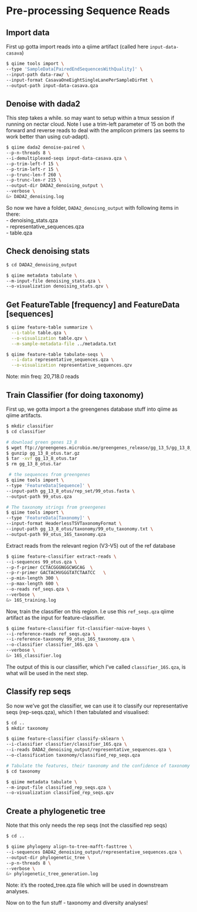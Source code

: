 # Pre-processing Sequence Reads

## Import data

First up gotta import reads into a qiime artifact (called here `input-data-casava`)

```bash
$ qiime tools import \
--type 'SampleData[PairedEndSequencesWithQuality]' \
--input-path data-raw/ \
--input-format CasavaOneEightSingleLanePerSampleDirFmt \
--output-path input-data-casava.qza
```

## Denoise with dada2

This step takes a while. so may want to setup within a tmux session if running on nectar cloud. Note I use a trim-left parameter of 15 on both the forward and reverse reads to deal with the amplicon primers (as seems to work better than using cut-adapt).

```bash
$ qiime dada2 denoise-paired \
--p-n-threads 8 \
--i-demultiplexed-seqs input-data-casava.qza \
--p-trim-left-f 15 \
--p-trim-left-r 15 \
--p-trunc-len-f 260 \
--p-trunc-len-r 215 \
--output-dir DADA2_denoising_output \
--verbose \
&> DADA2_denoising.log
```

So now we have a folder, `DADA2_denoisng_output` with following items in there:  
- denoising_stats.qza  
- representative_sequences.qza  
- table.qza  

## Check denoising stats

```bash
$ cd DADA2_denoising_output

$ qiime metadata tabulate \
--m-input-file denoising_stats.qza \
--o-visualization denoising_stats.qzv \
```

## Get FeatureTable [frequency] and FeatureData [sequences]

```bash
$ qiime feature-table summarize \
  --i-table table.qza \
  --o-visualization table.qzv \
  --m-sample-metadata-file ../metadata.txt 

$ qiime feature-table tabulate-seqs \
  --i-data representative_sequences.qza \
  --o-visualization representative_sequences.qzv
```

Note: min freq: 20,718.0 reads

## Train Classifier (for doing taxonomy)

First up, we gotta import a the greengenes database stuff into qiime as qiime artifacts.

```bash
$ mkdir classifier
$ cd classifier

# download green genes 13_8
$ wget ftp://greengenes.microbio.me/greengenes_release/gg_13_5/gg_13_8_otus.tar.gz
$ gunzip gg_13_8_otus.tar.gz
$ tar -xvf gg_13_8_otus.tar
$ rm gg_13_8_otus.tar

 # the sequences from greengenes
$ qiime tools import \
--type 'FeatureData[Sequence]' \
--input-path gg_13_8_otus/rep_set/99_otus.fasta \
--output-path 99_otus.qza

# The taxonomy strings from greengenes
$ qiime tools import \
--type 'FeatureData[Taxonomy]' \
--input-format HeaderlessTSVTaxonomyFormat \
--input-path gg_13_8_otus/taxonomy/99_otu_taxonomy.txt \
--output-path 99_otus_16S_taxonomy.qza

```

Extract reads from the relevant region (V3-V5) out of the ref database

```bash
$ qiime feature-classifier extract-reads \
--i-sequences 99_otus.qza \
--p-f-primer CCTACGGGNGGCWGCAG  \
--p-r-primer GACTACHVGGGTATCTAATCC   \
--p-min-length 300 \
--p-max-length 600 \
--o-reads ref_seqs.qza \
--verbose \
&> 16S_training.log
```

Now, train the classifier on this region. I.e use this `ref_seqs.qza` qiime artifact as the input for feature-classifier. 

```bash
$ qiime feature-classifier fit-classifier-naive-bayes \
--i-reference-reads ref_seqs.qza \
--i-reference-taxonomy 99_otus_16S_taxonomy.qza \
--o-classifier classifier_16S.qza \
--verbose \
&> 16S_classifier.log
```

The output of this is our classifier, which I’ve called `classifier_16S.qza`, is what will be used in the next step.

## Classify rep seqs 
So now we’ve got the classifier, we can use it to classify our representative seqs (rep-seqs.qza), which I then tabulated and visualised:

```bash
$ cd ..
$ mkdir taxonomy

$ qiime feature-classifier classify-sklearn \
--i-classifier classifier/classifier_16S.qza \
--i-reads DADA2_denoising_output/representative_sequences.qza \
--o-classification taxonomy/classified_rep_seqs.qza

# Tabulate the features, their taxonomy and the confidence of taxonomy assignment
$ cd taxonomy

$ qiime metadata tabulate \
--m-input-file classified_rep_seqs.qza \
--o-visualization classified_rep_seqs.qzv
```

## Create a phylogenetic tree

Note that this only needs the rep seqs (not the classified rep seqs)

```bash
$ cd ..

$ qiime phylogeny align-to-tree-mafft-fasttree \
--i-sequences DADA2_denoising_output/representative_sequences.qza \
--output-dir phylogenetic_tree \
--p-n-threads 8 \
--verbose \
&> phylogenetic_tree_generation.log
```

Note: it's the rooted_tree.qza file which will be used in downstream analyses.

Now on to the fun stuff - taxonomy and diversity analyses!
